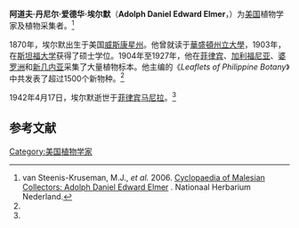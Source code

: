 '''阿道夫·丹尼尔·爱德华·埃尔默'''（'''Adolph Daniel Edward Elmer'''，{{bd|1870年||1942年|}}）为[[美国|美国]]植物学家及植物采集者。<ref name=Elmer>van Steenis-Kruseman, M.J., ''et al.'' 2006. [http://www.nationaalherbarium.nl/FMCollectors/E/ElmerADE.htm Cyclopaedia of Malesian Collectors: Adolph Daniel Edward Elmer] {{Wayback|url=http://www.nationaalherbarium.nl/FMCollectors/E/ElmerADE.htm |date=20210519203742 }}. Nationaal Herbarium Nederland.</ref>

1870年，埃尔默出生于美国[[威斯康星州|威斯康星州]]{{link-en|范戴因|Van Dyne, Wisconsin}}。他曾就读于[[華盛頓州立大學|華盛頓州立大學]]，1903年，在[[斯坦福大学|斯坦福大学]]获得了硕士学位。1904年至1927年，他在[[菲律宾|菲律宾]]、[[加利福尼亚|加利福尼亚]]、[[婆罗洲|婆罗洲]]和[[新几内亚|新几内亚]]采集了大量植物标本。他主编的《''Leaflets of Philippine Botany''》中共发表了超过1500个新物种。<ref name=Elmer />

1942年4月17日，埃尔默逝世于[[菲律宾|菲律宾]][[马尼拉|马尼拉]]。<ref name=Elmer />

{{botanist|Elmer|阿道夫·丹尼尔·爱德华·埃尔默}}

== 参考文献 ==
{{reflist}}

{{DEFAULTSORT:Elmer, Adolph Daniel Edward}}

[[Category:美国植物学家|Category:美国植物学家]]